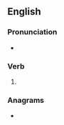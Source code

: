 ==English==

===Pronunciation===
* {{rhymes|æmpt|lang=en}}

===Verb===
{{head|en|verb form}}

# {{en-past of|scamp}}

===Anagrams===
* {{l|en|decamps}}